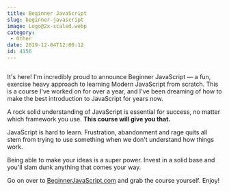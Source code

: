 ```yaml
---
title: Beginner JavaScript
slug: beginner-javascript
image: Logo@2x-scaled.webp
category:
 - Other
date: 2019-12-04T12:00:12
id: 4156
---
```



<figure class="wp-block-gallery columns-1 is-cropped"><figure><img src="BJS-Social-Share-650x431.webp" alt="" data-id="4158" data-full-url="https://wesbos.com/wp-content/uploads/2019/12/BJS-Social-Share.png" data-link="https://wesbos.com/?attachment_id=4158" class="wp-image-4158"/></figure>
</figure>



It's here! I'm incredibly proud to announce Beginner JavaScript — a fun, exercise heavy approach to learning Modern JavaScript from scratch. This is a course I've worked on for over a year, and I've been dreaming of how to make the best introduction to JavaScript for years now. 



A rock solid understanding of JavaScript is essential for success, no matter which framework you use. **This course will give you that.**



JavaScript is hard to learn. Frustration, abandonment and
 rage quits all stem from trying to use something when we don't 
understand how things work.



Being able to make your ideas is a super power. Invest in a solid base and you'll slam dunk anything that comes your way.



Go on over to <a href="https://BeginnerJavaScript.com">BeginnerJavaScript.com</a> and grab the course yourself. Enjoy!
